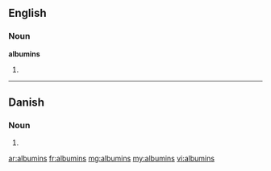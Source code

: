 ==English==

===Noun===
'''albumins'''

# {{plural of|[[albumin]]}}

----

==Danish==

===Noun===
{{infl|da|noun form|g=n}}

# {{form of|genitive singular indefinite|albumin|lang=da}}

[[ar:albumins]]
[[fr:albumins]]
[[mg:albumins]]
[[my:albumins]]
[[vi:albumins]]